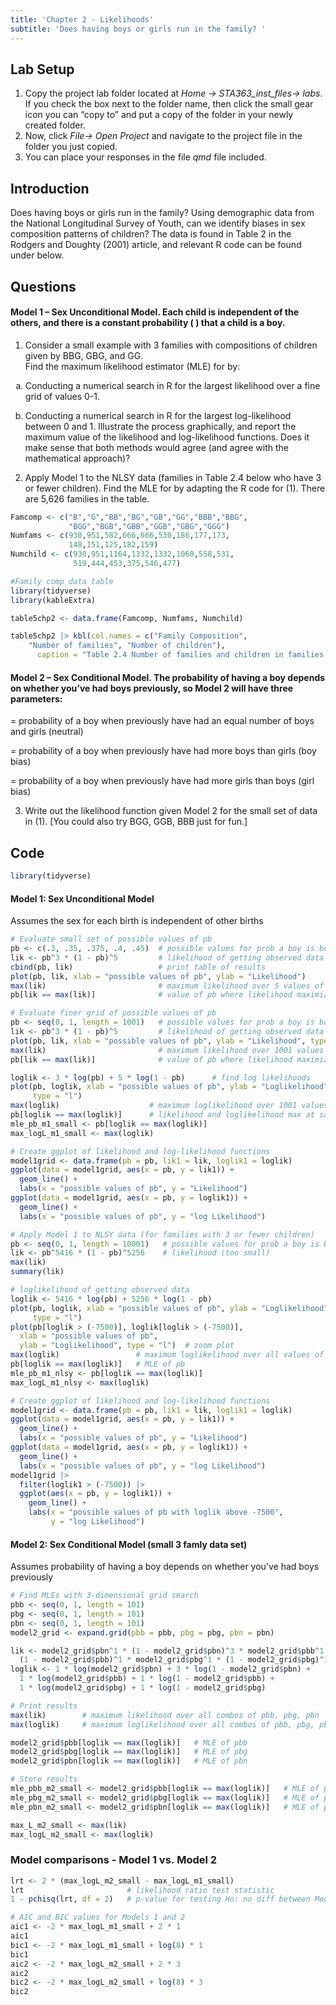 ```yaml
---
title: 'Chapter 2 - Likelihoods'
subtitle: 'Does having boys or girls run in the family? '
---
```



## Lab Setup

1) Copy the project lab folder located at *Home -> STA363_inst_files-> labs*. If you check the box next to the folder name, then click the small gear icon you can "copy to" and put a copy of the folder in your newly created folder. 
2) Now, click *File-> Open Project* and navigate to the project file in the folder you just copied. 
3) You can place your responses in the file *qmd* file included. 

## Introduction

Does having boys or girls run in the family?  Using demographic data from the National Longitudinal Survey of Youth, can we identify biases in sex composition patterns of children?  The data is found in Table 2 in the Rodgers and Doughty (2001) article, and relevant R code can be found under below.  


## Questions

#### Model 1 – Sex Unconditional Model.  Each child is independent of the others, and there is a constant probability ( ) that a child is a boy.

1. Consider a small example with 3 families with compositions of children given by BBG, GBG, and GG.  
Find the maximum likelihood estimator (MLE) for   by:
a)	Conducting a numerical search in R for the largest likelihood over a fine grid of values 0-1.

b)	Conducting a numerical search in R for the largest log-likelihood between 0 and 1.
Illustrate the process graphically, and report the maximum value of the likelihood and log-likelihood functions.  Does it make sense that both methods would agree (and agree with the mathematical approach)?


2. Apply Model 1 to the NLSY data (families in Table 2.4 below who have 3 or fewer children).  Find the MLE for   by adapting the R code for (1). There are 5,626 families in the table. 


```r
Famcomp <- c("B","G","BB","BG","GB","GG","BBB","BBG",
             "BGG","BGB","GBB","GGB","GBG","GGG")
Numfams <- c(930,951,582,666,666,530,186,177,173,
             148,151,125,182,159)
Numchild <- c(930,951,1164,1332,1332,1060,558,531,
              519,444,453,375,546,477)
```
    
```r
#Family comp data table
library(tidyverse)
library(kableExtra)

table5chp2 <- data.frame(Famcomp, Numfams, Numchild)

table5chp2 |> kbl(col.names = c("Family Composition",
    "Number of families", "Number of children"),
      caption = "Table 2.4 Number of families and children in families with given composition in NLSY data.") 
```


#### Model 2 – Sex Conditional Model.  The probability of having a boy depends on whether you’ve had boys previously, so Model 2 will have three parameters:

 = probability of a boy when previously have had an equal number of boys and girls (neutral)
 
 = probability of a boy when previously have had more boys than girls (boy bias)
 
 = probability of a boy when previously have had more girls than boys (girl bias)

3. Write out the likelihood function given Model 2 for the small set of data in (1).  [You could also try BGG, GGB, BBB just for fun.]



## Code 

```r
library(tidyverse)
```

#### Model 1: Sex Unconditional Model

Assumes the sex for each birth is independent of other births

```r
# Evaluate small set of possible values of pb
pb <- c(.3, .35, .375, .4, .45)  # possible values for prob a boy is born
lik <- pb^3 * (1 - pb)^5         # likelihood of getting observed data
cbind(pb, lik)                   # print table of results
plot(pb, lik, xlab = "possible values of pb", ylab = "Likelihood")
max(lik)                         # maximum likelihood over 5 values of pb
pb[lik == max(lik)]              # value of pb where likelihood maximized

# Evaluate finer grid of possible values of pb
pb <- seq(0, 1, length = 1001)   # possible values for prob a boy is born
lik <- pb^3 * (1 - pb)^5         # likelihood of getting observed data
plot(pb, lik, xlab = "possible values of pb", ylab = "Likelihood", type = "l")
max(lik)                         # maximum likelihood over 1001 values of pb
pb[lik == max(lik)]              # value of pb where likelihood maximized

loglik <- 3 * log(pb) + 5 * log(1 - pb)      # find log likelihoods
plot(pb, loglik, xlab = "possible values of pb", ylab = "Loglikelihood", 
     type = "l")
max(loglik)                    # maximum loglikelihood over 1001 values of pb
pb[loglik == max(loglik)]      # likelihood and loglikelihood max at same spot
mle_pb_m1_small <- pb[loglik == max(loglik)]
max_logL_m1_small <- max(loglik)

# Create ggplot of likelihood and log-likelihood functions
model1grid <- data.frame(pb = pb, lik1 = lik, loglik1 = loglik)
ggplot(data = model1grid, aes(x = pb, y = lik1)) +
  geom_line() +
  labs(x = "possible values of pb", y = "Likelihood")
ggplot(data = model1grid, aes(x = pb, y = loglik1)) +
  geom_line() +
  labs(x = "possible values of pb", y = "log Likelihood")

```

```r
# Apply Model 1 to NLSY data (for families with 3 or fewer children)
pb <- seq(0, 1, length = 10001)   # possible values for prob a boy is born
lik <- pb^5416 * (1 - pb)^5256    # likelihood (too small)
max(lik)
summary(lik)  

# loglikelihood of getting observed data
loglik <- 5416 * log(pb) + 5256 * log(1 - pb)   
plot(pb, loglik, xlab = "possible values of pb", ylab = "Loglikelihood", 
     type = "l")
plot(pb[loglik > (-7500)], loglik[loglik > (-7500)],
  xlab = "possible values of pb", 
  ylab = "Loglikelihood", type = "l")  # zoom plot
max(loglik)                 # maximum loglikelihood over all values of pb
pb[loglik == max(loglik)]   # MLE of pb
mle_pb_m1_nlsy <- pb[loglik == max(loglik)]
max_logL_m1_nlsy <- max(loglik)

# Create ggplot of likelihood and log-likelihood functions
model1grid <- data.frame(pb = pb, lik1 = lik, loglik1 = loglik)
ggplot(data = model1grid, aes(x = pb, y = lik1)) +
  geom_line() +
  labs(x = "possible values of pb", y = "Likelihood")
ggplot(data = model1grid, aes(x = pb, y = loglik1)) +
  geom_line() +
  labs(x = "possible values of pb", y = "log Likelihood")
model1grid |>
  filter(loglik1 > (-7500)) |>
  ggplot(aes(x = pb, y = loglik1)) +
    geom_line() +
    labs(x = "possible values of pb with loglik above -7500", 
         y = "log Likelihood")

```

#### Model 2: Sex Conditional Model (small 3 famly data set)

Assumes probability of having a boy depends on whether you've had boys previously

```r
# Find MLEs with 3-dimensional grid search
pbb <- seq(0, 1, length = 101)
pbg <- seq(0, 1, length = 101)
pbn <- seq(0, 1, length = 101)
model2_grid <- expand.grid(pbb = pbb, pbg = pbg, pbn = pbn)

lik <- model2_grid$pbn^1 * (1 - model2_grid$pbn)^3 * model2_grid$pbb^1 * 
  (1 - model2_grid$pbb)^1 * model2_grid$pbg^1 * (1 - model2_grid$pbg)^1
loglik <- 1 * log(model2_grid$pbn) + 3 * log(1 - model2_grid$pbn) + 
  1 * log(model2_grid$pbb) + 1 * log(1 - model2_grid$pbb) + 
  1 * log(model2_grid$pbg) + 1 * log(1 - model2_grid$pbg)

# Print results
max(lik)        # maximum likelihood over all combos of pbb, pbg, pbn
max(loglik)     # maximum loglikelihood over all combos of pbb, pbg, pbn

model2_grid$pbb[loglik == max(loglik)]   # MLE of pbb
model2_grid$pbg[loglik == max(loglik)]   # MLE of pbg
model2_grid$pbn[loglik == max(loglik)]   # MLE of pbn

# Store results
mle_pbb_m2_small <- model2_grid$pbb[loglik == max(loglik)]   # MLE of pbb
mle_pbg_m2_small <- model2_grid$pbg[loglik == max(loglik)]   # MLE of pbg
mle_pbn_m2_small <- model2_grid$pbn[loglik == max(loglik)]   # MLE of pbn

max_L_m2_small <- max(lik)
max_logL_m2_small <- max(loglik)
```

### Model comparisons - Model 1 vs. Model 2

```r
lrt <- 2 * (max_logL_m2_small - max_logL_m1_small)   
lrt                       # likelihood ratio test statistic
1 - pchisq(lrt, df = 2)   # p-value for testing Ho: no diff between Models 1&2

# AIC and BIC values for Models 1 and 2
aic1 <- -2 * max_logL_m1_small + 2 * 1
aic1
bic1 <- -2 * max_logL_m1_small + log(8) * 1
bic1
aic2 <- -2 * max_logL_m2_small + 2 * 3
aic2
bic2 <- -2 * max_logL_m2_small + log(8) * 3
bic2
```
